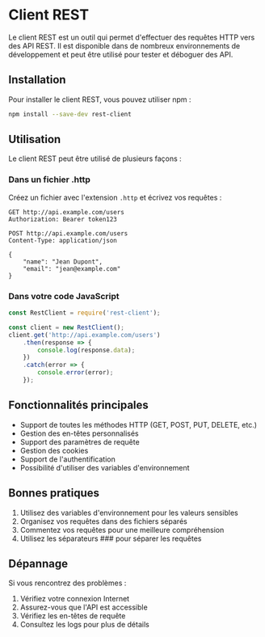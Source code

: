 # Client REST

Le client REST est un outil qui permet d'effectuer des requêtes HTTP vers des API REST. Il est disponible dans de nombreux environnements de développement et peut être utilisé pour tester et déboguer des API.

## Installation

Pour installer le client REST, vous pouvez utiliser npm :

``` sh npm2yarn copy
npm install --save-dev rest-client
```

## Utilisation

Le client REST peut être utilisé de plusieurs façons :

### Dans un fichier .http

Créez un fichier avec l'extension `.http` et écrivez vos requêtes :

``` http
GET http://api.example.com/users
Authorization: Bearer token123

POST http://api.example.com/users
Content-Type: application/json

{
    "name": "Jean Dupont",
    "email": "jean@example.com"
}
```

### Dans votre code JavaScript

``` js
const RestClient = require('rest-client');

const client = new RestClient();
client.get('http://api.example.com/users')
    .then(response => {
        console.log(response.data);
    })
    .catch(error => {
        console.error(error);
    });
```

## Fonctionnalités principales

- Support de toutes les méthodes HTTP (GET, POST, PUT, DELETE, etc.)
- Gestion des en-têtes personnalisés
- Support des paramètres de requête
- Gestion des cookies
- Support de l'authentification
- Possibilité d'utiliser des variables d'environnement

## Bonnes pratiques

1. Utilisez des variables d'environnement pour les valeurs sensibles
2. Organisez vos requêtes dans des fichiers séparés
3. Commentez vos requêtes pour une meilleure compréhension
4. Utilisez les séparateurs ### pour séparer les requêtes

## Dépannage

Si vous rencontrez des problèmes :

1. Vérifiez votre connexion Internet
2. Assurez-vous que l'API est accessible
3. Vérifiez les en-têtes de requête
4. Consultez les logs pour plus de détails
